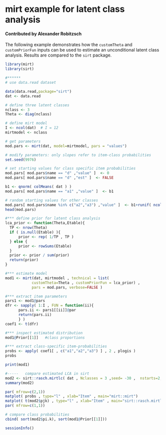 # mirt example for latent class analysis

#### Contributed by Alexander Robitzsch

The following example demonstrates how the `customTheta` and `customPriorFun` inputs can
be used to estimate an unconditional latent class analysis. Results are compared to the `sirt`
package.

```r
library(mirt)
library(sirt)

#******
# use data.read dataset

data(data.read,package="sirt")
dat <- data.read

# define three latent classes
nclass <- 3
Theta <- diag(nclass)

# define mirt model
I <- ncol(dat)  # I = 12
mirtmodel <- nclass

# get parameters
mod.pars <- mirt(dat, model=mirtmodel, pars = "values")   

# modify parameters: only slopes refer to item-class probabilities
set.seed(9976)

# set starting values for class specific item probabilities
mod.pars[ mod.pars$name == "d" ,"value" ]  <- 0
mod.pars[ mod.pars$name == "d" ,"est" ]  <- FALSE

b1 <- qnorm( colMeans( dat ) )
mod.pars[ mod.pars$name == "a1" ,"value" ]  <- b1

# random starting values for other classes
mod.pars[ mod.pars$name %in% c("a2","a3") ,"value" ]  <- b1+runif( ncol(dat)*(nclass-1) , -1 ,1 )
head(mod.pars)

#*** define prior for latent class analysis
lca_prior <- function(Theta,Etable){
  TP <- nrow(Theta)  
  if ( is.null(Etable) ){
      prior <- rep( 1/TP , TP )
  } else {  
      prior <- rowSums(Etable)
  }
  prior <- prior / sum(prior) 
  return(prior)
}

#*** estimate model
mod1 <- mirt(dat, mirtmodel , technical = list(
            customTheta=Theta , customPriorFun = lca_prior) ,
            pars = mod.pars, verbose=FALSE )

#*** extract item parameters
pars1 <- mod1@pars
dfr <- sapply( 1:I , FUN = function(ii){
      pars.ii <- pars1[[ii]]@par
      return(pars.ii)
      } )
coef1 <- t(dfr)

#*** inspect estimated distribution
mod1@Prior[[1]]   #class proportions

#*** extract class-specific item-probabilities
probs <- apply( coef1[ , c("a1","a2","a3") ] , 2 , plogis )
probs

print(mod1)

#-----   compare estimated LCA in sirt
mod2 <- sirt::rasch.mirtlc( dat , Nclasses = 3 ,seed= -30 ,  nstarts=2, progress = FALSE )   
summary(mod2)

par( mfrow=c(2,1))
matplot( probs , type="l" , xlab="Item" , main="mirt::mirt")
matplot( t(mod2$pjk) , type="l" , xlab="Item" , main="sirt::rasch.mirtlc" )
par( mfrow=c(1,1))

# compare class probabilities
cbind( sort(mod2$pi.k), sort(mod1@Prior[[1]]))

sessionInfo()
```